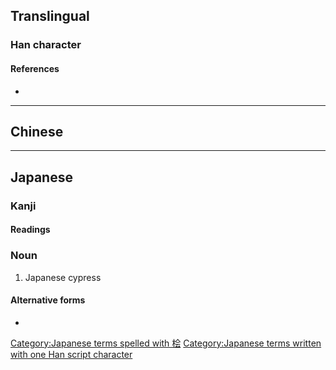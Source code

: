 {{also|檜}}
{{character info/new}}
==Translingual==

===Han character===
{{Han char|rn=75|rad=木|as=06|sn=10|four=|canj=DOMI|ids=⿰木会}}

====References====
* {{Han ref|kx=0526.211|hdz=21202.050|uh=6867|ud=26727}}

----

==Chinese==
{{zh-see|檜}}

----

==Japanese==

===Kanji===
{{ja-kanji|grade=|rs=木06|kyu=檜}}

====Readings====
{{ja-readings
|goon=け
|kanon=かい
|kun=ひのき-, ひ-}}

===Noun===
{{ja-noun|ひのき}}

# {{ja-def|ヒノキ}} Japanese cypress

====Alternative forms====
* {{l|ja|檜}}

[[Category:Japanese terms spelled with 桧]]
[[Category:Japanese terms written with one Han script character]]